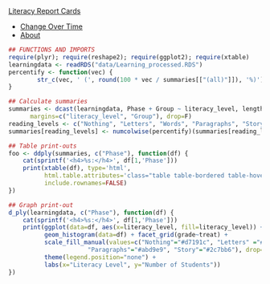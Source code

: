 <nav class="navbar navbar-inverse navbar-fixed-bottom" role="navigation">
  <div class="container-fluid">
<a class="navbar-brand active" href="index.html">Literacy Report Cards</a>
 <ul class="nav navbar-nav">
<li><a href="changes.html">Change Over Time</a></li>
<li><a href="about.html">About</a></li>
</ul>
</nav></div>

<div class="container">
<div class="row">
<div class="col-md-12" role="main">

```r
## FUNCTIONS AND IMPORTS
require(plyr); require(reshape2); require(ggplot2); require(xtable)
learningdata <- readRDS("data/Learning_processed.RDS")
percentify <- function(vec) { 
        str_c(vec, ' (', round(100 * vec / summaries[["(all)"]]), '%)')
}

## Calculate summaries
summaries <- dcast(learningdata, Phase + Group ~ literacy_level, length,
      margins=c("literacy_level", "Group"), drop=F)
reading_levels <- c("Nothing", "Letters", "Words", "Paragraphs", "Story")
summaries[reading_levels] <- numcolwise(percentify)(summaries[reading_levels])

## Table print-outs
foo <- ddply(summaries, c("Phase"), function(df) {
    cat(sprintf('<h4>%s:</h4>', df[1,'Phase']))
    print(xtable(df), type='html', 
          html.table.attributes='class="table table-bordered table-hover table-responsive table-condensed"', 
          include.rownames=FALSE)    
})

## Graph print-out
d_ply(learningdata, c("Phase"), function(df) {
    cat(sprintf('<h4>%s:</h4>', df[1,'Phase']))
    print(ggplot(data=df, aes(x=literacy_level, fill=literacy_level)) + 
          geom_histogram(data=df) + facet_grid(grade~treat) +
          scale_fill_manual(values=c("Nothing"="#d7191c", "Letters" ="#ef8a62", "Words"="#ffffbf",
                      "Paragraphs"="#abd9e9", "Story"="#2c7bb6"), drop=FALSE) +
          theme(legend.position="none") +
          labs(x="Literacy Level", y="Number of Students"))
})
```

<br/><br/><br/>
</div></div></div>
<link rel="stylesheet" href="http://netdna.bootstrapcdn.com/bootstrap/3.0.3/css/bootstrap.min.css" type="text/css" media="screen,projection" />